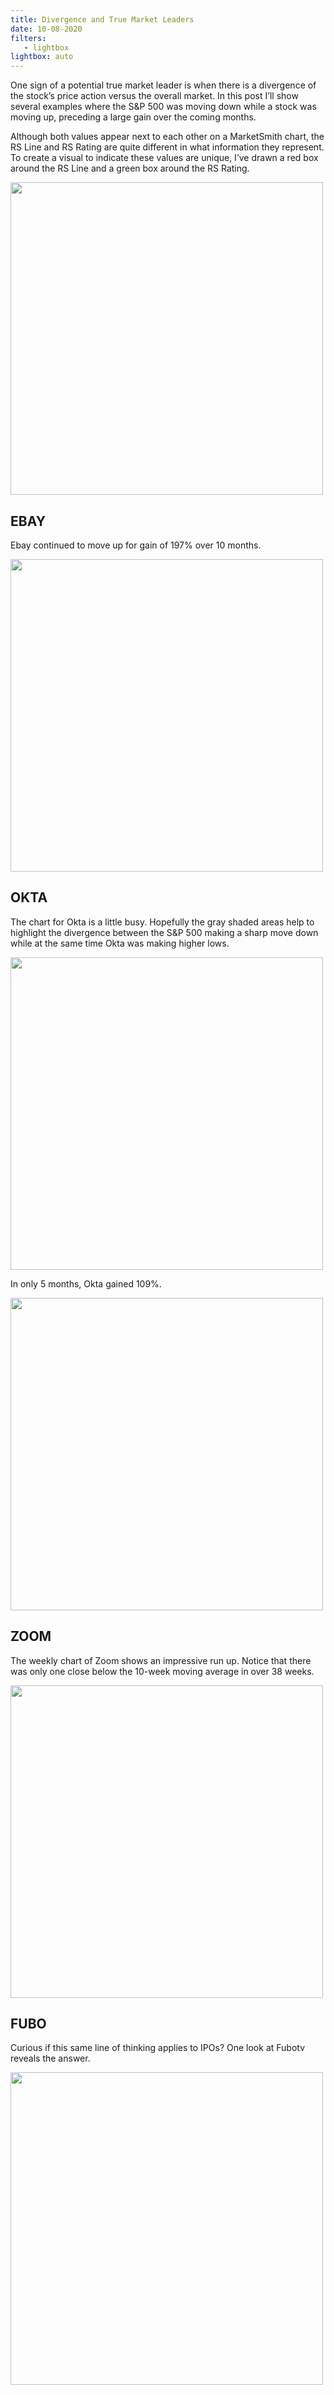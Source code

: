 ```yaml
---
title: Divergence and True Market Leaders
date: 10-08-2020
filters:
   - lightbox
lightbox: auto
---
```


One sign of a potential true market leader is when there is a divergence of the stock’s price action versus the overall market. In this post I’ll show several examples where the S&P 500 was moving down while a stock was moving up, preceding a large gain over the coming months.

Although both values appear next to each other on a MarketSmith chart, the RS Line and RS Rating are quite different in what information they represent. To create a visual to indicate these values are unique, I’ve drawn a red box around the RS Line and a green box around the RS Rating.

![](EBAY1.png){height="500"}


## EBAY

Ebay continued to move up for gain of 197% over 10 months.

![](EBAY2.png){height="500"}

## OKTA

The chart for Okta is a little busy. Hopefully the gray shaded areas help to highlight the divergence between the S&P 500 making a sharp move down while at the same time Okta was making higher lows.

![](OKTA1.png){height="500"}

In only 5 months, Okta gained 109%.

![](OKTA2.png){height="500"}

## ZOOM

The weekly chart of Zoom shows an impressive run up. Notice that there was only one close below the 10-week moving average in over 38 weeks.

![](ZM.png){height="500"}

## FUBO

Curious if this same line of thinking applies to IPOs? One look at Fubotv reveals the answer.

![](FUBO.png){height="500"}